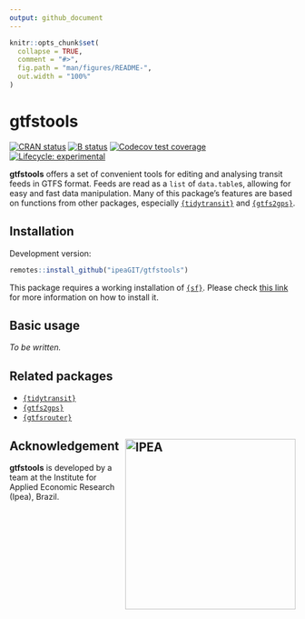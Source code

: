 ```yaml
---
output: github_document
---
```


```r
knitr::opts_chunk$set(
  collapse = TRUE,
  comment = "#>",
  fig.path = "man/figures/README-",
  out.width = "100%"
)
```

# gtfstools

[![CRAN status](https://www.r-pkg.org/badges/version/gtfstools)](https://CRAN.R-project.org/package=gtfstools)
[![B status](https://github.com/ipeaGIT/gtfstools/workflows/R-CMD-check/badge.svg)](https://github.com/ipeaGIT/gtfstools/actions?query=workflow%3AR-CMD-check)
[![Codecov test coverage](https://codecov.io/gh/ipeaGIT/gtfstools/branch/master/graph/badge.svg)](https://codecov.io/gh/ipeaGIT/gtfstools?branch=master)
[![Lifecycle: experimental](https://img.shields.io/badge/lifecycle-experimental-orange.svg)](https://www.tidyverse.org/lifecycle/#experimental)

**gtfstools** offers a set of convenient tools for editing and analysing transit feeds in GTFS format. Feeds are read as a `list` of `data.table`s, allowing for easy and fast data manipulation. Many of this package's features are based on functions from other packages, especially [`{tidytransit}`](https://github.com/r-transit/tidytransit) and [`{gtfs2gps}`](https://github.com/ipeaGIT/gtfs2gps).

## Installation

Development version:

```r
remotes::install_github("ipeaGIT/gtfstools")
```

This package requires a working installation of [`{sf}`](https://github.com/r-spatial/sf). Please check [this link](https://github.com/r-spatial/sf#installing) for more information on how to install it.

## Basic usage

*To be written.*

## Related packages

- [`{tidytransit}`](https://github.com/r-transit/tidytransit)
- [`{gtfs2gps}`](https://github.com/ipeaGIT/gtfs2gps)
- [`{gtfsrouter}`](https://github.com/ATFutures/gtfs-router)

## Acknowledgement <a href="https://www.ipea.gov.br"><img align="right" src="man/figures/ipea_logo.png" alt="IPEA" width="300" /></a>

**gtfstools** is developed by a team at the Institute for Applied Economic Research (Ipea), Brazil.
